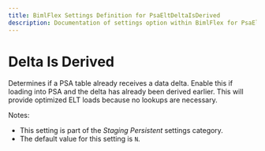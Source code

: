 ---
title: BimlFlex Settings Definition for PsaEltDeltaIsDerived
description: Documentation of settings option within BimlFlex for PsaEltDeltaIsDerived
---
<head>
  <meta name="varigenceProduct" content="BimlFlex"></meta>
  <meta name="varigenceArticleType" content="Reference"></meta>
</head>


# Delta Is Derived

Determines if a PSA table already receives a data delta. Enable this if loading into PSA and the delta has already been derived earlier. This will provide optimized ELT loads because no lookups are necessary.

Notes:

* This setting is part of the *Staging Persistent* settings category.
* The default value for this setting is `N`.
